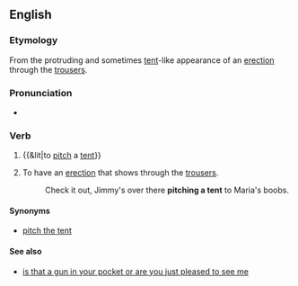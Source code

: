 ==English==

===Etymology===
From the protruding and sometimes [[tent]]-like appearance of an [[erection]] through the [[trousers]].

===Pronunciation===
* {{IPA|/ˌpɪtʃəˈtɛnt/}}

===Verb===
{{en-verb|inf=[[pitch]] [[a]] [[tent]]|pitches a tent|pitching a tent|pitched a tent}}

# {{&lit|to [[pitch]] a [[tent]]}}
# {{idiom|slang}} To have an [[erection]] that shows through the [[trousers]].
#: Check it out, Jimmy's over there '''pitching a tent''' to Maria's boobs.

====Synonyms====
* [[pitch the tent]]

====See also====
*[[is that a gun in your pocket or are you just pleased to see me]]